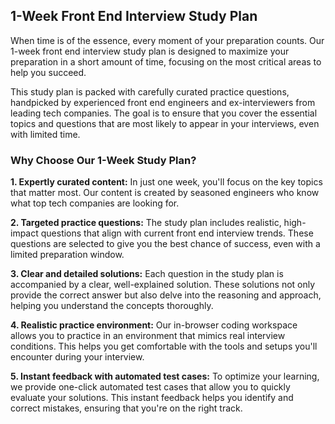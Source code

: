 ## 1-Week Front End Interview Study Plan

When time is of the essence, every moment of your preparation counts. Our 1-week front end interview study plan is designed to maximize your preparation in a short amount of time, focusing on the most critical areas to help you succeed.

This study plan is packed with carefully curated practice questions, handpicked by experienced front end engineers and ex-interviewers from leading tech companies. The goal is to ensure that you cover the essential topics and questions that are most likely to appear in your interviews, even with limited time.

### Why Choose Our 1-Week Study Plan?

**1. Expertly curated content:** In just one week, you'll focus on the key topics that matter most. Our content is created by seasoned engineers who know what top tech companies are looking for.

**2. Targeted practice questions:** The study plan includes realistic, high-impact questions that align with current front end interview trends. These questions are selected to give you the best chance of success, even with a limited preparation window.

**3. Clear and detailed solutions:** Each question in the study plan is accompanied by a clear, well-explained solution. These solutions not only provide the correct answer but also delve into the reasoning and approach, helping you understand the concepts thoroughly.

**4. Realistic practice environment:** Our in-browser coding workspace allows you to practice in an environment that mimics real interview conditions. This helps you get comfortable with the tools and setups you'll encounter during your interview.

**5. Instant feedback with automated test cases:** To optimize your learning, we provide one-click automated test cases that allow you to quickly evaluate your solutions. This instant feedback helps you identify and correct mistakes, ensuring that you're on the right track.
